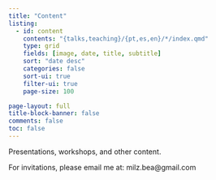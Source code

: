 ```yaml
---
title: "Content"
listing:
  - id: content
    contents: "{talks,teaching}/{pt,es,en}/*/index.qmd"
    type: grid
    fields: [image, date, title, subtitle]
    sort: "date desc"
    categories: false
    sort-ui: true
    filter-ui: true
    page-size: 100     

page-layout: full
title-block-banner: false
comments: false
toc: false
---
```


Presentations, workshops, and other content.

For invitations, please email me at: milz.bea@gmail.com

::: {#content}
:::
